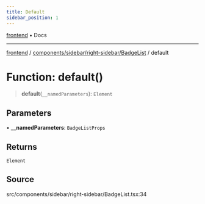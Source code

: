 ```yaml
---
title: Default
sidebar_position: 1
---
```


[frontend](../../../../..) • Docs

***

[frontend](../../../../..) / [components/sidebar/right-sidebar/BadgeList](..) / default

# Function: default()

> **default**(`__namedParameters`): `Element`

## Parameters

• **\_\_namedParameters**: `BadgeListProps`

## Returns

`Element`

## Source

src/components/sidebar/right-sidebar/BadgeList.tsx:34
